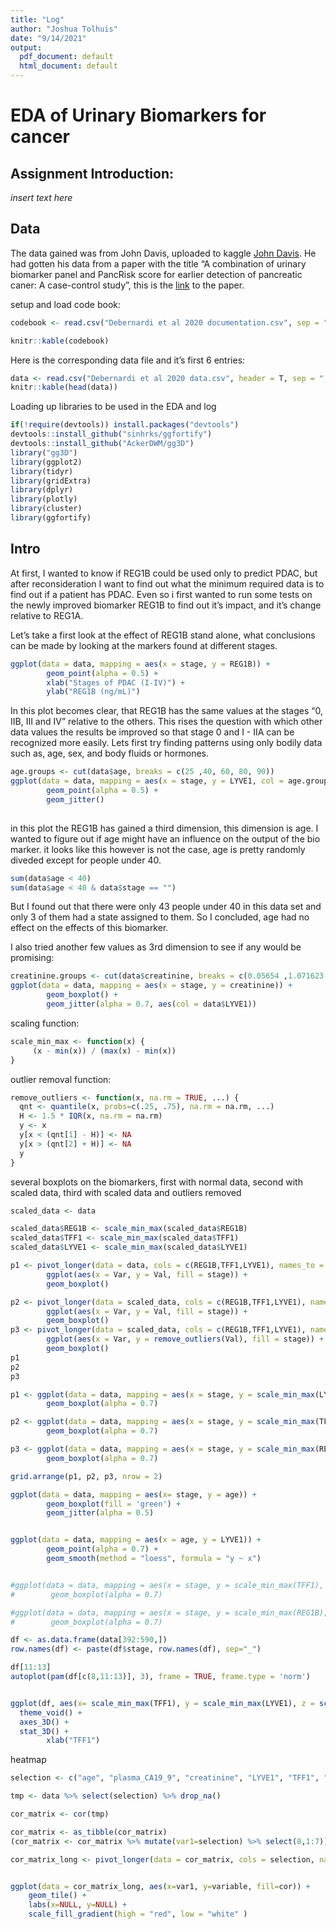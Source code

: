 ```yaml
---
title: "Log"
author: "Joshua Tolhuis"
date: "9/14/2021"
output:
  pdf_document: default
  html_document: default
---
```


# EDA of Urinary Biomarkers for cancer

## Assignment Introduction:

 *insert text here*
 
## Data

The data gained was from John Davis, uploaded to kaggle [John Davis](https://www.kaggle.com/johnjdavisiv/urinary-biomarkers-for-pancreatic-cancer).
He had gotten his data from a paper with the title "A combination of urinary biomarker panel and PancRisk score for earlier detection of pancreatic caner: A case-control study", this is the [link](https://journals.plos.org/plosmedicine/article?id=10.1371/journal.pmed.1003489) to the paper.

setup and load code book:
```r
codebook <- read.csv("Debernardi et al 2020 documentation.csv", sep = ",", header = T)

knitr::kable(codebook)
```

Here is the corresponding data file and it's first 6 entries:
```r
data <- read.csv("Debernardi et al 2020 data.csv", header = T, sep = ",")
knitr::kable(head(data))
```

Loading up libraries to be used in the EDA and log
```r
if(!require(devtools)) install.packages("devtools")
devtools::install_github("sinhrks/ggfortify")
devtools::install_github("AckerDWM/gg3D")
library("gg3D")
library(ggplot2)
library(tidyr)
library(gridExtra) 
library(dplyr)
library(plotly)
library(cluster)
library(ggfortify)

```

## Intro
At first, I wanted to know if REG1B could be used only to predict PDAC, but after reconsideration I want to find out what the minimum required data is to find out if a patient has PDAC. Even so i first wanted to run some tests on the newly improved biomarker REG1B to find out it's impact, and it's change relative to REG1A.

Let's take a first look at the effect of REG1B stand alone, what conclusions can be made by looking at the markers found at different stages.
```r
ggplot(data = data, mapping = aes(x = stage, y = REG1B)) +
        geom_point(alpha = 0.5) +
        xlab("Stages of PDAC (I-IV)") +
        ylab("REG1B (ng/mL)")
```
In this plot becomes clear, that REG1B has the same values at the stages "0, IIB, III and IV" relative to the others. This rises the question with which other data values the results be improved so that stage 0 and I - IIA can be recognized more easily. Lets first try finding patterns using only bodily data such as, age, sex, and body fluids or hormones.

```r
age.groups <- cut(data$age, breaks = c(25 ,40, 60, 80, 90))
ggplot(data = data, mapping = aes(x = stage, y = LYVE1, col = age.groups)) +
        geom_point(alpha = 0.5) +
        geom_jitter()
        
```

in this plot the REG1B has gained a third dimension, this dimension is age. I wanted to figure out if age might have an influence on the output of the bio marker. it looks like this however is not the case, age is pretty randomly diveded except for people under 40. 

```r
sum(data$age < 40)
sum(data$age < 40 & data$stage == "")
```

But I found out that there were only 43 people under 40 in this data set and only 3 of them had a state assigned to them. So I concluded, age had no effect on the effects of this biomarker.

I also tried another few values as 3rd dimension to see if any would be promising:
```r

creatinine.groups <- cut(data$creatinine, breaks = c(0.05654 ,1.071623 ,2.086695, 3.101768, 4.11685))
ggplot(data = data, mapping = aes(x = stage, y = creatinine)) +
        geom_boxplot() +
        geom_jitter(alpha = 0.7, aes(col = data$LYVE1))

```
scaling function:
```r
scale_min_max <- function(x) {
     (x - min(x)) / (max(x) - min(x))
}
```

outlier removal function:
```r
remove_outliers <- function(x, na.rm = TRUE, ...) {
  qnt <- quantile(x, probs=c(.25, .75), na.rm = na.rm, ...)
  H <- 1.5 * IQR(x, na.rm = na.rm)
  y <- x
  y[x < (qnt[1] - H)] <- NA
  y[x > (qnt[2] + H)] <- NA
  y
}
```
several boxplots on the biomarkers, first with normal data, second with scaled data, third with scaled data and outliers removed
```r

scaled_data <- data

scaled_data$REG1B <- scale_min_max(scaled_data$REG1B)
scaled_data$TFF1 <- scale_min_max(scaled_data$TFF1)
scaled_data$LYVE1 <- scale_min_max(scaled_data$LYVE1)

p1 <- pivot_longer(data = data, cols = c(REG1B,TFF1,LYVE1), names_to = "Var", values_to = "Val") %>%
        ggplot(aes(x = Var, y = Val, fill = stage)) +
        geom_boxplot()

p2 <- pivot_longer(data = scaled_data, cols = c(REG1B,TFF1,LYVE1), names_to = "Var", values_to = "Val") %>%
        ggplot(aes(x = Var, y = Val, fill = stage)) +
        geom_boxplot()
p3 <- pivot_longer(data = scaled_data, cols = c(REG1B,TFF1,LYVE1), names_to = "Var", values_to = "Val") %>%
        ggplot(aes(x = Var, y = remove_outliers(Val), fill = stage)) +
        geom_boxplot()
p1
p2
p3

```



```r
p1 <- ggplot(data = data, mapping = aes(x = stage, y = scale_min_max(LYVE1), fill = stage)) +
        geom_boxplot(alpha = 0.7)

p2 <- ggplot(data = data, mapping = aes(x = stage, y = scale_min_max(TFF1), fill = stage)) +
        geom_boxplot(alpha = 0.7)

p3 <- ggplot(data = data, mapping = aes(x = stage, y = scale_min_max(REG1B), fill = stage)) +
        geom_boxplot(alpha = 0.7)

grid.arrange(p1, p2, p3, nrow = 2)


```
```r
ggplot(data = data, mapping = aes(x= stage, y = age)) +
        geom_boxplot(fill = 'green') +
        geom_jitter(alpha = 0.5)


ggplot(data = data, mapping = aes(x = age, y = LYVE1)) +
        geom_point(alpha = 0.7) + 
        geom_smooth(method = "loess", formula = "y ~ x")


#ggplot(data = data, mapping = aes(x = stage, y = scale_min_max(TFF1), fill = stage)) +
#        geom_boxplot(alpha = 0.7)

#ggplot(data = data, mapping = aes(x = stage, y = scale_min_max(REG1B), fill = stage)) +
#        geom_boxplot(alpha = 0.7)
```


```r
df <- as.data.frame(data[392:590,])
row.names(df) <- paste(df$stage, row.names(df), sep="_")

df[11:13]
autoplot(pam(df[c(8,11:13)], 3), frame = TRUE, frame.type = 'norm')


ggplot(df, aes(x= scale_min_max(TFF1), y = scale_min_max(LYVE1), z = scale_min_max(REG1B), color= stage)) + 
  theme_void() +
  axes_3D() +
  stat_3D() +
        xlab("TFF1")

```

heatmap
```r

selection <- c("age", "plasma_CA19_9", "creatinine", "LYVE1", "TFF1", "REG1B", "REG1A")

tmp <- data %>% select(selection) %>% drop_na()

cor_matrix <- cor(tmp)

cor_matrix <- as_tibble(cor_matrix)
(cor_matrix <- cor_matrix %>% mutate(var1=selection) %>% select(8,1:7))

cor_matrix_long <- pivot_longer(data = cor_matrix, cols = selection, names_to = "variable", values_to = "cor")


ggplot(data = cor_matrix_long, aes(x=var1, y=variable, fill=cor)) + 
    geom_tile() + 
    labs(x=NULL, y=NULL) + 
    scale_fill_gradient(high = "red", low = "white" )
```